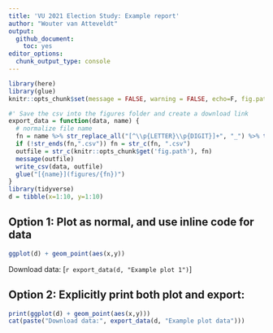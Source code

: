 ```yaml
---
title: 'VU 2021 Election Study: Example report'
author: "Wouter van Atteveldt"
output: 
  github_document:
    toc: yes
editor_options: 
  chunk_output_type: console
---
```


```r
library(here)
library(glue)
knitr::opts_chunk$set(message = FALSE, warning = FALSE, echo=F, fig.path='figures/', fig.width = 10)
```

```r
#' Save the csv into the figures folder and create a download link
export_data = function(data, name) {
  # normalize file name
  fn = name %>% str_replace_all("[^\\p{LETTER}\\p{DIGIT}]+", "_") %>% trimws() 
  if (!str_ends(fn,".csv")) fn = str_c(fn, ".csv")
  outfile = str_c(knitr::opts_chunk$get('fig.path'), fn)
  message(outfile)
  write_csv(data, outfile)
  glue("[{name}](figures/{fn})")
} 
library(tidyverse)
d = tibble(x=1:10, y=1:10)
```

## Option 1: Plot as normal, and use inline code for data

```r
ggplot(d) + geom_point(aes(x,y))
```
Download data: [`r export_data(d, "Example plot 1")`]

## Option 2: Explicitly print both plot and export:

```r
print(ggplot(d) + geom_point(aes(x,y)))
cat(paste("Download data:", export_data(d, "Example plot data")))
```